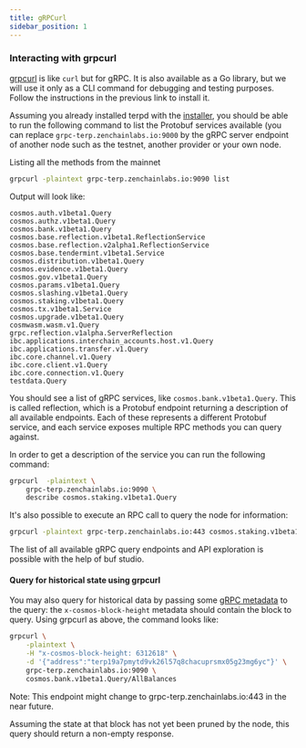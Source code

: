 ```yaml
---
title: gRPCurl
sidebar_position: 1
---
```



### Interacting with grpcurl

[grpcurl](https://github.com/fullstorydev/grpcurl) is like `curl` but for gRPC. It is also available as a Go library, but we will use it only as a CLI command for debugging and testing purposes. Follow the instructions in the previous link to install it.

Assuming you already installed terpd with the [installer](../terp-core/terpd), you should be able to run the following command to list the Protobuf services available (you can replace `grpc-terp.zenchainlabs.io:9000` by the gRPC server endpoint of another node such as the testnet, another provider or your own node.

Listing all the methods from the mainnet

```bash
grpcurl -plaintext grpc-terp.zenchainlabs.io:9090 list
```
Output will look like: 
```
cosmos.auth.v1beta1.Query
cosmos.authz.v1beta1.Query
cosmos.bank.v1beta1.Query
cosmos.base.reflection.v1beta1.ReflectionService
cosmos.base.reflection.v2alpha1.ReflectionService
cosmos.base.tendermint.v1beta1.Service
cosmos.distribution.v1beta1.Query
cosmos.evidence.v1beta1.Query
cosmos.gov.v1beta1.Query
cosmos.params.v1beta1.Query
cosmos.slashing.v1beta1.Query
cosmos.staking.v1beta1.Query
cosmos.tx.v1beta1.Service
cosmos.upgrade.v1beta1.Query
cosmwasm.wasm.v1.Query
grpc.reflection.v1alpha.ServerReflection
ibc.applications.interchain_accounts.host.v1.Query
ibc.applications.transfer.v1.Query
ibc.core.channel.v1.Query
ibc.core.client.v1.Query
ibc.core.connection.v1.Query
testdata.Query
```


You should see a list of gRPC services, like `cosmos.bank.v1beta1.Query`. This is called reflection, which is a Protobuf endpoint returning a description of all available endpoints. Each of these represents a different Protobuf service, and each service exposes multiple RPC methods you can query against.

In order to get a description of the service you can run the following command:

```bash
grpcurl  -plaintext \
    grpc-terp.zenchainlabs.io:9090 \
    describe cosmos.staking.v1beta1.Query           
```

It's also possible to execute an RPC call to query the node for information:

```bash
grpcurl -plaintext grpc-terp.zenchainlabs.io:443 cosmos.staking.v1beta1.Query
```


The list of all available gRPC query endpoints and API exploration is possible with the help of buf studio. 


#### Query for historical state using grpcurl

You may also query for historical data by passing some [gRPC metadata](https://github.com/grpc/grpc-go/blob/master/Documentation/grpc-metadata.md) to the query: the `x-cosmos-block-height` metadata should contain the block to query. Using grpcurl as above, the command looks like:

```bash
grpcurl \
    -plaintext \
    -H "x-cosmos-block-height: 6312618" \
    -d '{"address":"terp19a7pmytd9vk26l57q8chacuprsmx05g23mg6yc"}' \
    grpc-terp.zenchainlabs.io:9090 \
    cosmos.bank.v1beta1.Query/AllBalances
```
Note: This endpoint might change to  grpc-terp.zenchainlabs.io:443 in the near future. 

Assuming the state at that block has not yet been pruned by the node, this query should return a non-empty response.
